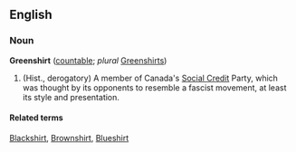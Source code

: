 ==English==
===Noun===
'''Greenshirt''' ([[countable]]; ''plural'' [[Greenshirts]])

#(Hist., derogatory) A member of Canada's [[Social Credit]] Party, which was thought by its opponents to resemble a fascist movement, at least its style and presentation.

====Related terms====
[[Blackshirt]], [[Brownshirt]], [[Blueshirt]]